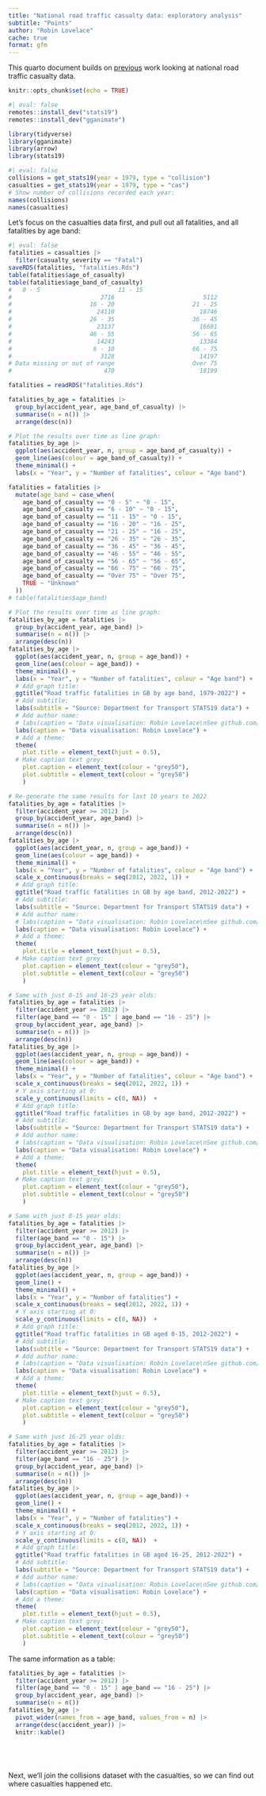 ```yaml
---
title: "National road traffic casualty data: exploratory analysis"
subtitle: "Points"
author: "Robin Lovelace"
cache: true
format: gfm
---
```


This quarto document builds on [previous](https://github.com/Robinlovelace/30mapchallenge2023/blob/main/day1-points.qmd) work looking at national road traffic casualty data.

```r
knitr::opts_chunk$set(echo = TRUE)
```

```r
#| eval: false
remotes::install_dev("stats19")
remotes::install_dev("gganimate")
```

```r
library(tidyverse)
library(gganimate)
library(arrow)
library(stats19)
```

```r
#| eval: false
collisions = get_stats19(year = 1979, type = "collision")
casualties = get_stats19(year = 1979, type = "cas")
# Show number of collisions recorded each year:
names(collisions)
names(casualties)
```

Let's focus on the casualties data first, and pull out all fatalities, and all fatalities by age band:

```r
#| eval: false
fatalities = casualties |>
  filter(casualty_severity == "Fatal")
saveRDS(fatalities, "fatalities.Rds")
table(fatalities$age_of_casualty)
table(fatalities$age_band_of_casualty)
#   0 - 5                      11 - 15 
#                         2716                         5112 
#                      16 - 20                      21 - 25 
#                        24110                        18746 
#                      26 - 35                      36 - 45 
#                        23137                        16601 
#                      46 - 55                      56 - 65 
#                        14243                        13384 
#                       6 - 10                      66 - 75 
#                         3128                        14197 
# Data missing or out of range                      Over 75 
#                          470                        18199 
```

```r
fatalities = readRDS("fatalities.Rds")
```

```r
fatalities_by_age = fatalities |>
  group_by(accident_year, age_band_of_casualty) |>
  summarise(n = n()) |>
  arrange(desc(n))
```

```r
# Plot the results over time as line graph:
fatalities_by_age |>
  ggplot(aes(accident_year, n, group = age_band_of_casualty)) +
  geom_line(aes(colour = age_band_of_casualty)) +
  theme_minimal() +
  labs(x = "Year", y = "Number of fatalities", colour = "Age band") 
```

```r
fatalities = fatalities |>
  mutate(age_band = case_when(
    age_band_of_casualty == "0 - 5" ~ "0 - 15",
    age_band_of_casualty == "6 - 10" ~ "0 - 15",
    age_band_of_casualty == "11 - 15" ~ "0 - 15",
    age_band_of_casualty == "16 - 20" ~ "16 - 25",
    age_band_of_casualty == "21 - 25" ~ "16 - 25",
    age_band_of_casualty == "26 - 35" ~ "26 - 35",
    age_band_of_casualty == "36 - 45" ~ "36 - 45",
    age_band_of_casualty == "46 - 55" ~ "46 - 55",
    age_band_of_casualty == "56 - 65" ~ "56 - 65",
    age_band_of_casualty == "66 - 75" ~ "66 - 75",
    age_band_of_casualty == "Over 75" ~ "Over 75",
    TRUE ~ "Unknown"
  ))
# table(fatalities$age_band)

```

```r
# Plot the results over time as line graph:
fatalities_by_age = fatalities |>
  group_by(accident_year, age_band) |>
  summarise(n = n()) |>
  arrange(desc(n))
fatalities_by_age |>
  ggplot(aes(accident_year, n, group = age_band)) +
  geom_line(aes(colour = age_band)) +
  theme_minimal() +
  labs(x = "Year", y = "Number of fatalities", colour = "Age band") +
  # Add graph title:
  ggtitle("Road traffic fatalities in GB by age band, 1979-2022") +
  # Add subtitle:
  labs(subtitle = "Source: Department for Transport STATS19 data") +
  # Add author name:
  # labs(caption = "Data visualisation: Robin Lovelace\nSee github.com/robinlovelace for reproducible code") +
  labs(caption = "Data visualisation: Robin Lovelace") +
  # Add a theme:
  theme(
    plot.title = element_text(hjust = 0.5), 
  # Make caption text grey:
    plot.caption = element_text(colour = "grey50"),
    plot.subtitle = element_text(colour = "grey50")
    )


```


```r
# Re-generate the same results for last 10 years to 2022
fatalities_by_age = fatalities |>
  filter(accident_year >= 2012) |>
  group_by(accident_year, age_band) |>
  summarise(n = n()) |>
  arrange(desc(n))
fatalities_by_age |>
  ggplot(aes(accident_year, n, group = age_band)) +
  geom_line(aes(colour = age_band)) +
  theme_minimal() +
  labs(x = "Year", y = "Number of fatalities", colour = "Age band") +
  scale_x_continuous(breaks = seq(2012, 2022, 1)) +
  # Add graph title:
  ggtitle("Road traffic fatalities in GB by age band, 2012-2022") +
  # Add subtitle:
  labs(subtitle = "Source: Department for Transport STATS19 data") +
  # Add author name:
  # labs(caption = "Data visualisation: Robin Lovelace\nSee github.com/robinlovelace for reproducible code") +
  labs(caption = "Data visualisation: Robin Lovelace") +
  # Add a theme:
  theme(
    plot.title = element_text(hjust = 0.5), 
  # Make caption text grey:
    plot.caption = element_text(colour = "grey50"),
    plot.subtitle = element_text(colour = "grey50")
    )
```

```r
# Same with just 0-15 and 16-25 year olds:
fatalities_by_age = fatalities |>
  filter(accident_year >= 2012) |>
  filter(age_band == "0 - 15" | age_band == "16 - 25") |>
  group_by(accident_year, age_band) |>
  summarise(n = n()) |>
  arrange(desc(n))
fatalities_by_age |>
  ggplot(aes(accident_year, n, group = age_band)) +
  geom_line(aes(colour = age_band)) +
  theme_minimal() +
  labs(x = "Year", y = "Number of fatalities", colour = "Age band") +
  scale_x_continuous(breaks = seq(2012, 2022, 1)) +
  # Y axis starting at 0:
  scale_y_continuous(limits = c(0, NA))  +
  # Add graph title:
  ggtitle("Road traffic fatalities in GB by age band, 2012-2022") +
  # Add subtitle:
  labs(subtitle = "Source: Department for Transport STATS19 data") +
  # Add author name:
  # labs(caption = "Data visualisation: Robin Lovelace\nSee github.com/robinlovelace for reproducible code") +
  labs(caption = "Data visualisation: Robin Lovelace") +
  # Add a theme:
  theme(
    plot.title = element_text(hjust = 0.5), 
  # Make caption text grey:
    plot.caption = element_text(colour = "grey50"),
    plot.subtitle = element_text(colour = "grey50")
    )
```

```r
# Same with just 0-15 year olds:
fatalities_by_age = fatalities |>
  filter(accident_year >= 2012) |>
  filter(age_band == "0 - 15") |>
  group_by(accident_year, age_band) |>
  summarise(n = n()) |>
  arrange(desc(n))
fatalities_by_age |>
  ggplot(aes(accident_year, n, group = age_band)) +
  geom_line() +
  theme_minimal() +
  labs(x = "Year", y = "Number of fatalities") +
  scale_x_continuous(breaks = seq(2012, 2022, 1)) +
  # Y axis starting at 0:
  scale_y_continuous(limits = c(0, NA))  +
  # Add graph title:
  ggtitle("Road traffic fatalities in GB aged 0-15, 2012-2022") +
  # Add subtitle:
  labs(subtitle = "Source: Department for Transport STATS19 data") +
  # Add author name:
  # labs(caption = "Data visualisation: Robin Lovelace\nSee github.com/robinlovelace for reproducible code") +
  labs(caption = "Data visualisation: Robin Lovelace") +
  # Add a theme:
  theme(
    plot.title = element_text(hjust = 0.5), 
  # Make caption text grey:
    plot.caption = element_text(colour = "grey50"),
    plot.subtitle = element_text(colour = "grey50")
    )
```

```r
# Same with just 16-25 year olds:
fatalities_by_age = fatalities |>
  filter(accident_year >= 2012) |>
  filter(age_band == "16 - 25") |>
  group_by(accident_year, age_band) |>
  summarise(n = n()) |>
  arrange(desc(n))
fatalities_by_age |>
  ggplot(aes(accident_year, n, group = age_band)) +
  geom_line() +
  theme_minimal() +
  labs(x = "Year", y = "Number of fatalities") +
  scale_x_continuous(breaks = seq(2012, 2022, 1)) +
  # Y axis starting at 0:
  scale_y_continuous(limits = c(0, NA))  +
  # Add graph title:
  ggtitle("Road traffic fatalities in GB aged 16-25, 2012-2022") +
  # Add subtitle:
  labs(subtitle = "Source: Department for Transport STATS19 data") +
  # Add author name:
  # labs(caption = "Data visualisation: Robin Lovelace\nSee github.com/robinlovelace for reproducible code") +
  labs(caption = "Data visualisation: Robin Lovelace") +
  # Add a theme:
  theme(
    plot.title = element_text(hjust = 0.5), 
  # Make caption text grey:
    plot.caption = element_text(colour = "grey50"),
    plot.subtitle = element_text(colour = "grey50")
    )
```

The same information as a table:

```r
fatalities_by_age = fatalities |>
  filter(accident_year >= 2012) |>
  filter(age_band == "0 - 15" | age_band == "16 - 25") |>
  group_by(accident_year, age_band) |>
  summarise(n = n())
fatalities_by_age |>
  pivot_wider(names_from = age_band, values_from = n) |>
  arrange(desc(accident_year)) |>
  knitr::kable()
```

```r
```

```r
```

```r
```

```r
```

Next, we'll join the collisions dataset with the casualties, so we can find out where casualties happened etc.

```r

```  

